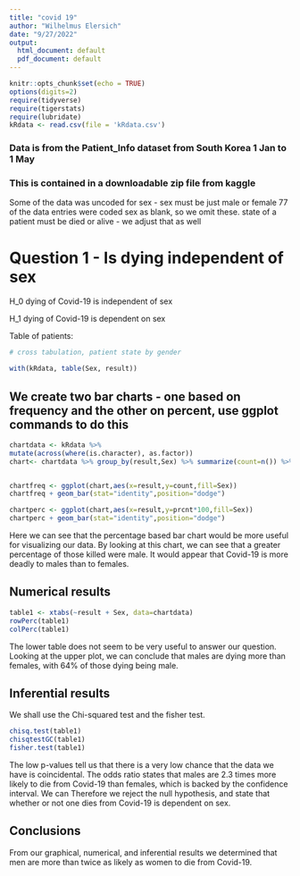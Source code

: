```yaml
---
title: "covid 19"
author: "Wilhelmus Elersich"
date: "9/27/2022"
output:
  html_document: default
  pdf_document: default
---
```


```r
knitr::opts_chunk$set(echo = TRUE)
options(digits=2)
require(tidyverse)
require(tigerstats)
require(lubridate)
kRdata <- read.csv(file = 'kRdata.csv')
```
### Data is from the Patient_Info dataset from South Korea 1 Jan to 1 May 
### This is contained in a downloadable zip file from kaggle

Some of the data was uncoded for sex - sex must be just male or female
77 of the data entries were coded sex  as blank, so we omit these.
state of a patient must be died or alive - we adjust that as well   
  
# Question 1 - Is dying independent of sex
H_0 dying of Covid-19 is independent of sex

H_1 dying of Covid-19 is dependent on sex



Table of patients:
```r

# cross tabulation, patient state by gender

with(kRdata, table(Sex, result))

```

## We create two bar charts - one based on frequency and the other on percent, use ggplot commands to do this

```r
chartdata <- kRdata %>%
mutate(across(where(is.character), as.factor))
chart<- chartdata %>% group_by(result,Sex) %>% summarize(count=n()) %>% mutate(prcnt=count/sum(count))


chartfreq <- ggplot(chart,aes(x=result,y=count,fill=Sex))
chartfreq + geom_bar(stat="identity",position="dodge")

chartperc <- ggplot(chart,aes(x=result,y=prcnt*100,fill=Sex))
chartperc + geom_bar(stat="identity",position="dodge")

```

Here we can see that the percentage based bar chart would be more useful for visualizing our data. By looking at this chart, we can see that a greater percentage of those killed were male. It would appear that Covid-19 is more deadly to males than to females.





  
## Numerical results
```r
table1 <- xtabs(~result + Sex, data=chartdata)
rowPerc(table1)
colPerc(table1)
```

The lower table does not seem to be very useful to answer our question. Looking at the upper plot, we can conclude that males are dying more than females, with 64% of those dying being male.

## Inferential results 
We shall use the Chi-squared test and the fisher test.

```r
chisq.test(table1)
chisqtestGC(table1)
fisher.test(table1)
```
The low p-values tell us that there is a very low chance that the data we have is coincidental. The odds ratio states that males are 2.3 times more likely to die from Covid-19 than females, which is backed by the confidence interval. We can Therefore we reject the null hypothesis, and state that whether or not one dies from Covid-19 is dependent on sex. 


## Conclusions
From our graphical, numerical, and inferential results we determined that men are more than twice as likely as women to die from Covid-19.
